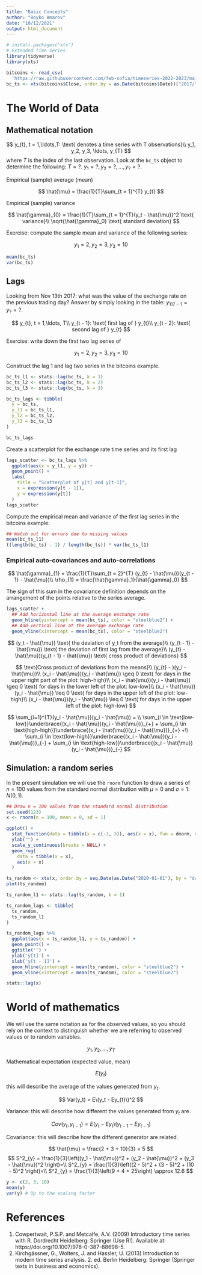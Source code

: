```yaml
---
title: "Basic Concepts"
author: "Boyko Amarov"
date: "10/12/2021"
output: html_document
---
```


```r
# install.packages("xts")
# Extended Time Series
library(tidyverse)
library(xts)

bitcoins <- read_csv(
  'https://raw.githubusercontent.com/feb-sofia/timeseries-2022-2023/main/data/bitcoins.csv')
bc_ts <- xts(bitcoins$Close, order.by = as.Date(bitcoins$Date))["2017/"]
```

# The World of Data

## Mathematical notation

$$
y_{t}, t = 1,\ldots,T: \text{ denotes a time series with T observations}\\
y_1, y_2, y_3, \ldots, y_{T}
$$
where $T$ is the index of the last observation. Look at the `bc_ts` object to determine the following:  $T = ?$. $y_1 = ?, y_2 = ?, \ldots, y_{?} = ?$.


Empirical (sample) average (mean)

$$
\hat{\mu} = \frac{1}{T}\sum_{t = 1}^{T} y_{t}
$$

Empirical (sample) variance

$$
\hat{\gamma}_{0} = \frac{1}{T}\sum_{t = 1}^{T}(y_t - \hat{\mu})^2 \text{ variance}\\
\sqrt{\hat{\gamma}_0} \text{ standard deviation}
$$

Exercise: compute the sample mean and variance of the following series:

$$
y_1 = 2, y_2 = 3, y_3 = 10
$$


```r
mean(bc_ts)
var(bc_ts)
```

## Lags

Looking from Nov 13th 2017: what was the value of the exchange rate on the previous trading day? Answer
by simply looking in the table: $y_{117 - 1} = y_{?} = ?$.

$$
y_{t}, t = 1,\ldots, T\\
y_{t - 1}: \text{ first lag of } y_{t}\\
y_{t - 2}: \text{ second lag of } y_{t}
$$

Exercise: write down the first two lag series of

$$
y_1 = 2, y_2 = 3, y_3 = 10
$$

Construct the lag 1 and lag two series in the bitcoins example.

```r
bc_ts_l1 <- stats::lag(bc_ts, k = 1)
bc_ts_l2 <- stats::lag(bc_ts, k = 2)
bc_ts_l3 <- stats::lag(bc_ts, k = 3)

bc_ts_lags <- tibble(
  y = bc_ts,
  y_l1 = bc_ts_l1,
  y_l2 = bc_ts_l2,
  y_l3 = bc_ts_l3
)

bc_ts_lags
```

Create a scatterplot for the exchange rate time series and its first lag

```r
lags_scatter <- bc_ts_lags %>%
  ggplot(aes(x = y_l1, y = y)) +
  geom_point() +
  labs(
    title = "Scatterplot of y[t] and y[t-1]",
    x = expression(y[t - 1]),
    y = expression(y[t])
  )
lags_scatter
```

Compute the empirical mean and variance of the first lag series in the bitcoins example:

```r
## Watch out for errors due to missing values
mean(bc_ts_l1)
((length(bc_ts) - 1) / length(bc_ts)) * var(bc_ts_l1)
```

### Empirical auto-covariances and auto-correlations

$$
\hat{\gamma}_{1} = \frac{1}{T}\sum_{t = 2}^{T} (y_{t} - \hat{\mu})(y_{t - 1} - \hat{\mu})\\
\rho_{1} = \frac{\hat{\gamma}_1}{\hat{\gamma}_0}
$$

The sign of this sum in the covariance definition depends on the arrangement of the points relative to the
series average.

```r
lags_scatter +
  ## Add horizontal line at the average exchange rate
  geom_hline(yintercept = mean(bc_ts), color = "steelblue2") +
  ## Add vertical line at the average exchange rate
  geom_vline(xintercept = mean(bc_ts), color = "steelblue2")
```

$$
(y_t - \hat{\mu}) \text{ the deviation of y_t from the average}\\
(y_{t - 1} - \hat{\mu}) \text{ the deviation of first lag from the average}\\
(y_{t} - \hat{\mu})(y_{t - 1} - \hat{\mu}) \text{ cross product of deviations}
$$

$$
\text{Cross product of deviations from the means}\\
(y_{t} - )(y_i - \hat{\mu})\\
(x_i - \hat{\mu})(y_i - \hat{\mu}) \geq 0 \text{ for days in the upper right part of the plot: high-high}\\
(x_i - \hat{\mu})(y_i - \hat{\mu}) \geq 0 \text{ for days in the lower left of the plot: low-low}\\
(x_i - \hat{\mu})(y_i - \hat{\mu}) \leq 0 \text{ for days in the upper left of the plot: low-high}\\
(x_i - \hat{\mu})(y_i - \hat{\mu}) \leq 0 \text{ for days in the upper left of the plot: high-low}
$$

$$
\sum_{i=1}^{T}(y_i - \hat{\mu})(y_i - \hat{\mu}) = \\
\sum_{i \in \text{low-low}}\underbrace{(x_i - \hat{\mu})(y_i - \hat{\mu})}_{+} +
\sum_{i \in \text{high-high}}\underbrace{(x_i - \hat{\mu})(y_i - \hat{\mu})}_{+} +\\
\sum_{i \in \text{low-high}}\underbrace{(x_i - \hat{\mu})(y_i - \hat{\mu})}_{-} +
\sum_{i \in \text{high-low}}\underbrace{(x_i - \hat{\mu})(y_i - \hat{\mu})}_{-}
$$

## Simulation: a random series

In the present simulation we will use the `rnorm` function to draw a series of $n = 100$ values from the standard normal distribution
with $\mu = 0$ and $\sigma = 1$: $N(0, 1)$.

```r
## Draw n = 100 values from the standard normal distribution
set.seed(123)
x <- rnorm(n = 100, mean = 0, sd = 1)

ggplot() +
  stat_function(data = tibble(x = c(-3, 3)), aes(x = x), fun = dnorm, n = 101, args = list(mean = 0, sd = 1)) +
  ylab("") +
  scale_y_continuous(breaks = NULL) +
  geom_rug(
    data = tibble(x = x),
    aes(x = x)
  )
```

```r
ts_random <- xts(x, order.by = seq.Date(as.Date("2020-01-01"), by = "day", length.out = length(x)))
plot(ts_random)
```


```r
ts_random_l1 <- stats::lag(ts_random, k = 1)

ts_random_lags <- tibble(
  ts_random,
  ts_random_l1
)

ts_random_lags %>%
  ggplot(aes(x = ts_random_l1, y = ts_random)) +
  geom_point() +
  ggtitle('') +
  ylab('y[t]') +
  xlab('y[t - 1]') +
  geom_hline(yintercept = mean(ts_random), color = "steelblue2") +
  geom_vline(xintercept = mean(ts_random), color = "steelblue2")
```

```r
stats::lag(x)
```

# World of mathematics

We will use the same notation as for the observed values, so you should rely on the context to
distinguish whether we are referring to observed values or to random variables.

$$
y_1, y_2, \ldots, y_T
$$

Mathematical expectation (expected value, mean)

$$
E(y_t)
$$

this will describe the average of the values generated from $y_t$.

$$
Var(y_t) = E\(y_t - Ey_{t}\)^2
$$

Variance: this will describe how different the values generated from $y_t$ are.

$$
Cov(y_t, y_{t - 1}) = E(y_{t} - Ey_{t})(y_{t - 1} - Ey_{t - 1})
$$

Covariance: this will describe how the different generator are related.


$$
\hat{\mu} = \frac{2 + 3 + 10}{3} = 5
$$
$$
S^2_{y} = \frac{1}{3}\left((y_1 - \hat{\mu})^2 + (y_2 - \hat{\mu})^2 + (y_3 - \hat{\mu})^2 \right)=\\
S^2_{y} = \frac{1}{3}\left((2 - 5)^2 + (3 - 5)^2 + (10 - 5)^2 \right)=\\
S^2_{y} = \frac{1}{3}\left(9 + 4 + 25\right) \approx 12.6
$$

```r
y <- c(2, 3, 10)
mean(y)
var(y) # Up to the scaling factor
```

# References

1. Cowpertwait, P.S.P. and Metcalfe, A.V. (2009) Introductory time series with R. Dordrecht Heidelberg: Springer (Use R!). Available at: https://doi.org/10.1007/978-0-387-88698-5.
2. Kirchgässner, G., Wolters, J. and Hassler, U. (2013) Introduction to modern time series analysis. 2. ed. Berlin Heidelberg: Springer (Springer texts in business and economics).
